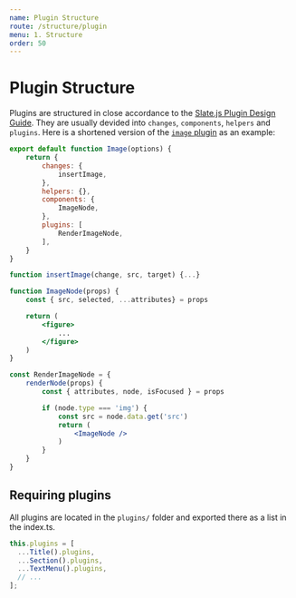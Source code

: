 ```yaml
---
name: Plugin Structure
route: /structure/plugin
menu: 1. Structure
order: 50
---
```


# Plugin Structure

Plugins are structured in close accordance to the [Slate.js Plugin Design Guide](https://docs.slatejs.org/guides/plugins#feature-plugins). They are usually devided into `changes`, `components`, `helpers` and `plugins`. Here is a shortened version of the [`image` plugin](https://github.com/schul-cloud/edtrio/tree/master/src/plugins/image) as an example:

```jsx
export default function Image(options) {
    return {
        changes: {
            insertImage,
        },
        helpers: {},
        components: {
            ImageNode,
        },
        plugins: [
            RenderImageNode,
        ],
    }
}

function insertImage(change, src, target) {...}

function ImageNode(props) {
    const { src, selected, ...attributes} = props

    return (
        <figure>
            ...
        </figure>
    )
}

const RenderImageNode = {
    renderNode(props) {
        const { attributes, node, isFocused } = props

        if (node.type === 'img') {
            const src = node.data.get('src')
            return (
                <ImageNode />
            )
        }
    }
}
```

## Requiring plugins

All plugins are located in the `plugins/` folder and exported there as a list in the index.ts.

```jsx
this.plugins = [
  ...Title().plugins,
  ...Section().plugins,
  ...TextMenu().plugins,
  // ...
];
```

